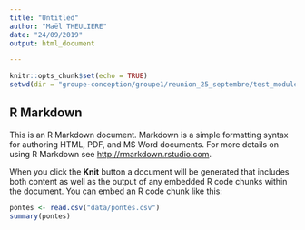 ```yaml
---
title: "Untitled"
author: "Maël THEULIERE"
date: "24/09/2019"
output: html_document

---
```


```r
knitr::opts_chunk$set(echo = TRUE)
setwd(dir = "groupe-conception/groupe1/reunion_25_septembre/test_module2_avec_learnr_v2/")
```

## R Markdown

This is an R Markdown document. Markdown is a simple formatting syntax for authoring HTML, PDF, and MS Word documents. For more details on using R Markdown see <http://rmarkdown.rstudio.com>.

When you click the **Knit** button a document will be generated that includes both content as well as the output of any embedded R code chunks within the document. You can embed an R code chunk like this:

```r
pontes <- read.csv("data/pontes.csv")
summary(pontes)
```
